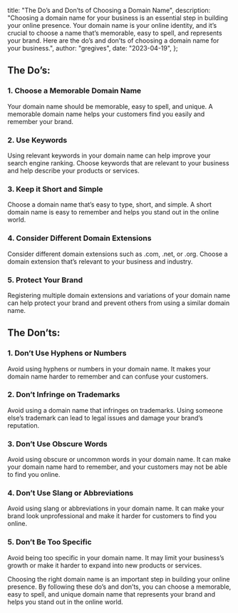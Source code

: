  title: "The Do’s and Don’ts of Choosing a Domain Name",
  description:
    "Choosing a domain name for your business is an essential step in building your online presence. Your domain name is your online identity, and it’s crucial to choose a name that’s memorable, easy to spell, and represents your brand. Here are the do’s and don’ts of choosing a domain name for your business.",
  author: "gregives",
  date: "2023-04-19",
};

<Metadata metadata={metadata} />

## The Do’s:

### 1. Choose a Memorable Domain Name

Your domain name should be memorable, easy to spell, and unique. A memorable domain name helps your customers find you easily and remember your brand.

### 2. Use Keywords

Using relevant keywords in your domain name can help improve your search engine ranking. Choose keywords that are relevant to your business and help describe your products or services.

### 3. Keep it Short and Simple

Choose a domain name that’s easy to type, short, and simple. A short domain name is easy to remember and helps you stand out in the online world.

### 4. Consider Different Domain Extensions

Consider different domain extensions such as .com, .net, or .org. Choose a domain extension that’s relevant to your business and industry.

### 5. Protect Your Brand

Registering multiple domain extensions and variations of your domain name can help protect your brand and prevent others from using a similar domain name.

<CallToAction theme="normal" />

## The Don’ts:

### 1. Don’t Use Hyphens or Numbers

Avoid using hyphens or numbers in your domain name. It makes your domain name harder to remember and can confuse your customers.

### 2. Don’t Infringe on Trademarks

Avoid using a domain name that infringes on trademarks. Using someone else’s trademark can lead to legal issues and damage your brand’s reputation.

### 3. Don’t Use Obscure Words

Avoid using obscure or uncommon words in your domain name. It can make your domain name hard to remember, and your customers may not be able to find you online.

### 4. Don’t Use Slang or Abbreviations

Avoid using slang or abbreviations in your domain name. It can make your brand look unprofessional and make it harder for customers to find you online.

### 5. Don’t Be Too Specific

Avoid being too specific in your domain name. It may limit your business’s growth or make it harder to expand into new products or services.

Choosing the right domain name is an important step in building your online presence. By following these do’s and don’ts, you can choose a memorable, easy to spell, and unique domain name that represents your brand and helps you stand out in the online world.

